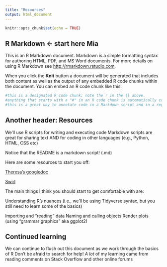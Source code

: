 ```yaml
---
title: "Resources"
output: html_document
---
```


```r
knitr::opts_chunk$set(echo = TRUE)
```

## R Markdown <- start here Mia

This is an R Markdown document. Markdown is a simple formatting syntax for authoring HTML, PDF, and MS Word documents. For more details on using R Markdown see <http://rmarkdown.rstudio.com>.

When you click the **Knit** button a document will be generated that includes both content as well as the output of any embedded R code chunks within the document. You can embed an R code chunk like this:

```r
#this is a designated R code chunk; note the r in the {} above. 
#anything that starts with a "#" in an R code chunk is automatically commented out, so it won't run
#this is a great way to annotate code in a Markdown script and in a regular R script
```

## Another header: Resources
We'll use R scripts for writing and executing code
Markdown scripts are great for sharing text AND for coding in other languages (e.g., Python, HTML, CSS etc)

Notice that the README is a markdown script! (.md)

Here are some resources to start you off:

[Theresa's googledoc](https://docs.google.com/document/d/1hUaPzIDbcdS27VGzl0bz2uQOLrU-Q7L5F_CMXgs6AOE/edit)

[Swirl](https://swirlstats.com/students.html)

The main things I think you should start to get comfortable with are:

Understanding R's nuances (i.e., we'll be using Tidyverse syntax, but you still need to learn some of the basics)

Importing and "reading" data
Naming and calling objects
Render plots (using "grammar graphics" aka ggplot2)

## Continued learning
We can continue to flush out this document as we work through the basics of R
Don't be afraid to search for help! *A lot* of my learning came from reading comments on Stack Overflow and other online forums
